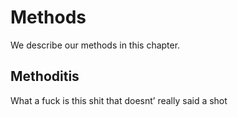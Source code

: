 # Methods

We describe our methods in this chapter.

## Methoditis
What a fuck is this shit that doesnt' really said a shot
